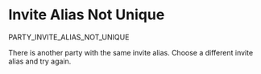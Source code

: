 # Invite Alias Not Unique

<Summary>PARTY_INVITE_ALIAS_NOT_UNIQUE</Summary>

There is another party with the same invite alias. Choose a different invite alias and try again.
